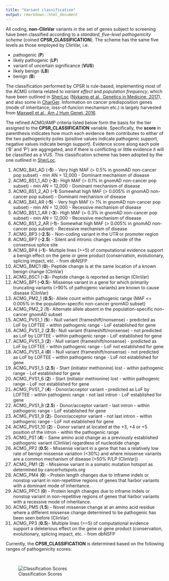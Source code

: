 ```yaml
---
title: "Variant classification"
output: rmarkdown::html_document
---
```


All coding, <b>non-ClinVar</b> variants in the set of genes subject to screening have been classified according to a <i>standard, five-level pathogenicity scheme</i> (coined <b>CPSR_CLASSIFICATION</b>). The scheme has the same five levels as those employed by ClinVar, i.e.

* pathogenic (**P**)
* likely pathogenic (**LP**)
* variant of uncertain significance (**VUS**)
* likely benign (**LB**)
* benign (**B**)

The classification performed by CPSR is rule-based, implementing most of the ACMG criteria related to <i>variant effect</i> and <i>population frequency</i>, which have been outlined in [SherLoc](https://www.invitae.com/en/variant-classification/) ([Nykamp et al., Genetics in Medicine, 2017](https://www.ncbi.nlm.nih.gov/pubmed/28492532)), and also some in [CharGer](https://github.com/ding-lab/CharGer). Information on cancer predisposition genes (mode of inheritance, loss-of-funcion mechanism etc.) is largely harvested from [Maxwell et al., Am J Hum Genet, 2016](https://www.ncbi.nlm.nih.gov/pubmed/27153395).

The refined ACMG/AMP criteria listed below form the basis for the tier assigned to the <b>CPSR_CLASSIFICATION</b> variable. Specifically, the <b>score</b> in parenthesis indicates how much each evidence item contributes to either of the two pathogenicity poles (positive values indicate pathogenic support, negative values indicate benign support). Evidence score along each pole ('B' and 'P') are aggregated, and if there is conflicting or little evidence it will be classified as a VUS. This classification scheme has been adopted by the one outlined in [SherLoc](https://www.ncbi.nlm.nih.gov/pubmed/28492532).

1. ACMG_BA1_AD (**-5**) - Very high MAF (> 0.5% in gnomAD non-cancer pop subset) - min AN = 12,000 - Dominant mechanism of disease
2. ACMG_BS1_1_AD (**-3**)- High MAF (> 0.1% in gnomAD non-cancer pop subset) - min AN = 12,000 - Dominant mechanism of disease
3. ACMG_BS1_2_AD (**-1**) Somewhat high MAF (> 0.005% in gnomAD non-cancer pop subset) - Dominant mechanism of disease
4. ACMG_BA1_AR (**-5**) - Very high MAF (> 1% in gnomAD non-cancer pop subset) - min AN = 12,000 - Recessive mechanism of disease
5. ACMG_BS1_1_AR (**-3**)- High MAF (> 0.3% in gnomAD non-cancer pop subset) - min AN = 12,000 - Recessive mechanism of disease
6. ACMG_BS1_2_AR (**-1**)- Somewhat high MAF (> 0.005% in gnomAD non-cancer pop subset) - Recessive mechanism of disease
7. ACMG_BP3 (**-2.5**) - Non-coding variant in the UTR or promoter region
8. ACMG_BP7 (**-2.5**) - Silent and intronic changes outside of the consensus splice site
9. ACMG_BP4 (**-1**)- Multiple lines (>=5) of computational evidence support a benign effect on the gene or gene product (conservation, evolutionary, splicing impact, etc. - from dbNSFP
10. ACMG_BMC1 (**0**)- Peptide change is at the same location of a known benign change (ClinVar)
11. ACMG_BSC1 (**-3**)- Peptide change is reported as benign (ClinVar)
12. ACMG_BP1 (**-0.5**)- Missense variant in a gene for which primarily truncating variants (>90% of pathogenic variants) are known to cause disease (ClinVar)
13. ACMG_PM2_1 (**0.5**)- Allele count within pathogenic range (MAF <= 0.005% in the population-specific non-cancer gnomAD subset)
14. ACMG_PM2_2 (**1**)- Alternate allele absent in the population-specific non-cancer gnomAD subset
15. ACMG_PVS1_1 (**5**) - Null variant (frameshift/nonsense) - predicted as LoF by LOFTEE - within pathogenic range - LoF established for gene
16. ACMG_PVS1_2 (**2.5**)- Null variant (frameshift/nonsense) - not predicted as LoF by LOFTEE - within pathogenic range - LoF established for gene
17. ACMG_PVS1_3 (**2**) - Null variant (frameshift/nonsense) - predicted as LoF by LOFTEE - within pathogenic range - LoF not established for gene
18. ACMG_PVS1_4 (**0**) - Null variant (frameshift/nonsense) - not predicted as LoF by LOFTEE -- within pathogenic range - LoF not established for gene
19. ACMG_PVS1_5 (**2.5**) - Start (initiator methionine) lost - within pathogenic range - Lof established for gene
20. ACMG_PVS1_6 (**2**) - Start (initiator methionine) lost - within pathogenic range - LoF not established for gene
21. ACMG_PVS1_7 (**4**) - Donor/acceptor variant - predicted as LoF by LOFTEE - within pathogenic range - not last intron - LoF established for gene
22. ACMG_PVS1_8 (**2.5**) - Donor/acceptor variant - last intron - within pathogenic range - LoF established for gene
23. ACMG_PVS1_9 (**2**)- Donor/acceptor variant - not last intron - within pathogenic range - LoF not established for gene
24. ACMG_PVS1_10 (**2**) - Donor variant at located at the +3, +4 or +5 position of the intron -  within the pathogenic range
25. ACMG_PS1 (**4**) - Same amino acid change as a previously established pathogenic variant (ClinVar) regardless of nucleotide change
26. ACMG_PP2 (**0.5**) - Missense variant in a gene that has a relatively low rate of benign missense variation (<30%) and where missense variants are a common mechanism of disease (>50% P/LP (ClinVar))
27. ACMG_PM1 (**2**) - Missense variant in a somatic mutation hotspot as determined by cancerhotspots.org
28. ACMG_PM4 (**0**) - Protein length changes due to inframe indels or nonstop variant in non-repetitive regions of genes that harbor variants with a dominant mode of inheritance.
29. ACMG_PPC1 (**0**) - Protein length changes due to inframe indels or nonstop variant in non-repetitive regions of genes that harbor variants with a recessive mode of inheritance.
30. ACMG_PM5 (**1.5**) - Novel missense change at an amino acid residue where a different missense change determined to be pathogenic has been seen before (ClinVar)
31. ACMG_PP3 (**0.5**)- Multiple lines (>=5) of computational evidence support a deleterious effect on the gene or gene product (conservation, evolutionary, splicing impact, etc. - from dbNSFP
</p>


Currently, the **CPSR_CLASSIFICATION** is determined based on the following ranges of pathogenicity scores:

<br>

![Classification Scores](../img/cpsr_classification.png)
